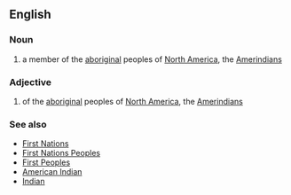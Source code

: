 ==English==

===Noun===
#a member of the [[aboriginal]] peoples of [[North America]], the [[Amerindian]]s

===Adjective===
#of the [[aboriginal]] peoples of [[North America]], the [[Amerindian]]s

===See also===
*[[First Nations]]
*[[First Nations Peoples]]
*[[First Peoples]]
*[[American Indian]]
*[[Indian]]